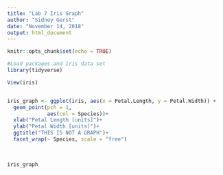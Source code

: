 ```yaml
---
title: "Lab 7 Iris Graph"
author: "Sidney Gerst"
date: "November 14, 2018"
output: html_document
---
```


```r
knitr::opts_chunk$set(echo = TRUE)
```

```r
#Load packages and iris data set
library(tidyverse)

View(iris)


iris_graph <- ggplot(iris, aes(x = Petal.Length, y = Petal.Width)) +
  geom_point(pch = 1, 
             aes(col = Species))+
  xlab("Petal Length [units]")+
  ylab("Petal Width [units]")+
  ggtitle("THIS IS NOT A GRAPH")+
  facet_wrap(~ Species, scale = "free")
  
  

iris_graph



```

